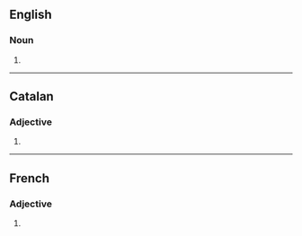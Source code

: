 ==English==

===Noun===
{{head|en|noun form}}

# {{plural of|en|aberrant}}

----

==Catalan==

===Adjective===
{{head|ca|adjective form}}

# {{plural of|ca|aberrant}}

----

==French==

===Adjective===
{{head|fr|adjective form}}

# {{masculine plural of|fr|aberrant}}